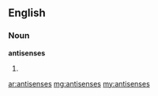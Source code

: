 ==English==

===Noun===
'''antisenses'''

# {{plural of|antisense}}

[[ar:antisenses]]
[[mg:antisenses]]
[[my:antisenses]]